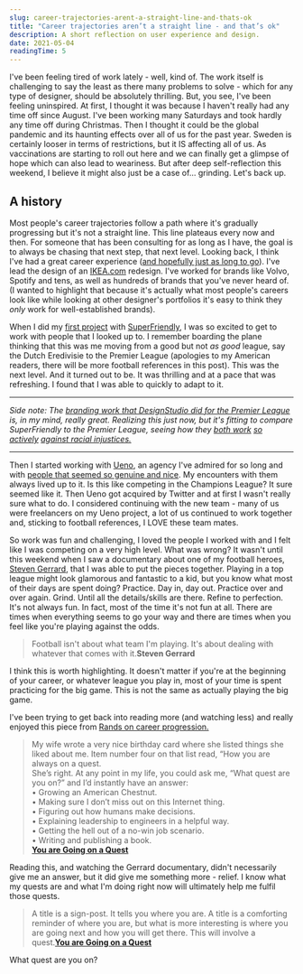 ```yaml
---
slug: career-trajectories-arent-a-straight-line-and-thats-ok
title: "Career trajectories aren’t a straight line - and that’s ok"
description: A short reflection on user experience and design.
date: 2021-05-04
readingTime: 5
---
```


I've been feeling tired of work lately - well, kind of. The work itself is challenging to say the least as there many problems to solve - which for any type of designer, should be absolutely thrilling. But, you see, I've been feeling uninspired. At first, I thought it was because I haven't really had any time off since August. I've been working many Saturdays and took hardly any time off during Christmas. Then I thought it could be the global pandemic and its haunting effects over all of us for the past year. Sweden is certainly looser in terms of restrictions, but it IS affecting all of us. As vaccinations are starting to roll out here and we can finally get a glimpse of hope which can also lead to weariness. But after deep self-reflection this weekend, I believe it might also just be a case of... grinding. Let's back up.

## A history

Most people's career trajectories follow a path where it's gradually progressing but it's not a straight line. This line plateaus every now and then. For someone that has been consulting for as long as I have, the goal is to always be chasing that next step, that next level. Looking back, I think I've had a great career experience (<a href="/40/">and hopefully just as long to go</a>). I've lead the design of an <a href="http://ikea.com">IKEA.com</a> redesign. I've worked for brands like Volvo, Spotify and tens, as well as hundreds of brands that you've never heard of. (I wanted to highlight that because it's actually what most people's careers look like while looking at other designer's portfolios it's easy to think they *only* work for well-established brands).

When I did my <a href="/case/toast/">first project</a> with <a href="https://superfriendlydesign.systems/about/">SuperFriendly</a>, I was so excited to get to work with people that I looked up to. I remember boarding the plane thinking that this was me moving from a good but not *as good* league, say the Dutch Eredivisie to the Premier League (apologies to my American readers, there will be more football references in this post). This was the next level. And it turned out to be. It was thrilling and at a pace that was refreshing. I found that I was able to quickly to adapt to it.

---

*Side note: The <a href="https://design.studio/work/premier-league">branding work that DesignStudio did for the Premier League</a> is, in my mind, really great. Realizing this just now, but it's fitting to compare SuperFriendly to the Premier League, seeing how they <a href="https://www.premierleague.com/NoRoomForRacism">both work</a> <a href="https://twitter.com/danmall/status/1384143244477427712?s=20">so actively</a> <a href="https://twitter.com/premierleague/status/1388070624925556736?s=20">against racial injustices.</a>*

---

Then I started working with <a href="https://ueno.co">Ueno</a>, an agency I've admired for so long and with <a href="https://www.youtube.com/watch?v=WBB7A9kbH-k">people that seemed so genuine and nice</a>. My encounters with them always lived up to it. Is this like competing in the Champions League? It sure seemed like it. Then Ueno got acquired by Twitter and at first I wasn't really sure what to do. I considered continuing with the new team - many of us were freelancers on my Ueno project, a lot of us continued to work together and, sticking to football references, I LOVE these team mates.

So work was fun and challenging, I loved the people I worked with and I felt like I was competing on a very high level. What was wrong? It wasn't until this weekend when I saw a documentary about one of my football heroes, <a href="https://www.youtube.com/watch?v=TGm0KWswqf8">Steven Gerrard</a>, that I was able to put the pieces together. Playing in a top league might look glamorous and fantastic to a kid, but you know what most of their days are spent doing? Practice. Day in, day out. Practice over and over again. Grind. Until all the details/skills are there. Refine to perfection. It's not always fun. In fact, most of the time it's not fun at all. There are times when everything seems to go your way and there are times when you feel like you're playing against the odds.

> Football isn't about what team I'm playing. It's about dealing with whatever that comes with it.**Steven Gerrard**

I think this is worth highlighting. It doesn't matter if you're at the beginning of your career, or whatever league you play in, most of your time is spent practicing for the big game. This is not the same as actually playing the big game.

I've been trying to get back into reading more (and watching less) and really enjoyed this piece from <a href="https://randsinrepose.com/archives/you-are-going-on-a-quest/">Rands on career progression.</a>

> My wife wrote a very nice birthday card where she listed things she liked about me. Item number four on that list read, “How you are always on a quest.<br />
She’s right. At any point in my life, you could ask me, “What quest are you on?” and I’d instantly have an answer:<br />
• Growing an American Chestnut.<br />
• Making sure I don’t miss out on this Internet thing.<br />
• Figuring out how humans make decisions.<br />
• Explaining leadership to engineers in a helpful way.<br />
• Getting the hell out of a no-win job scenario.<br />
• Writing and publishing a book.<br />**<a href="https://randsinrepose.com/archives/you-are-going-on-a-quest/">You are Going on a Quest</a>**

Reading this, and watching the Gerrard documentary, didn't necessarily give me an answer, but it did give me something more - relief. I know what my quests are and what I'm doing right now will ultimately help me fulfil those quests.

> A title is a sign-post. It tells you where you are. A title is a comforting reminder of where you are, but what is more interesting is where you are going next and how you will get there. This will involve a quest.**<a href="https://randsinrepose.com/archives/you-are-going-on-a-quest/">You are Going on a Quest</a>**

What quest are you on?
